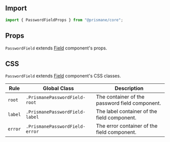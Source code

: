 ## Import

```js
import { PasswordFieldProps } from "@prismane/core";
```

## Props

`PasswordField` extends [Field](/docs/components-api/inputs/field-api) component's props.

## CSS

`PasswordField` extends [Field](/docs/components-api/inputs/field-api) component's CSS classes.

| Rule    | Global Class                   | Description                                    |
| ------- | ------------------------------ | ---------------------------------------------- |
| `root`  | `.PrismanePasswordField-root`  | The container of the password field component. |
| `label` | `.PrismanePasswordField-label` | The label container of the field component.    |
| `error` | `.PrismanePasswordField-error` | The error container of the field component.    |
